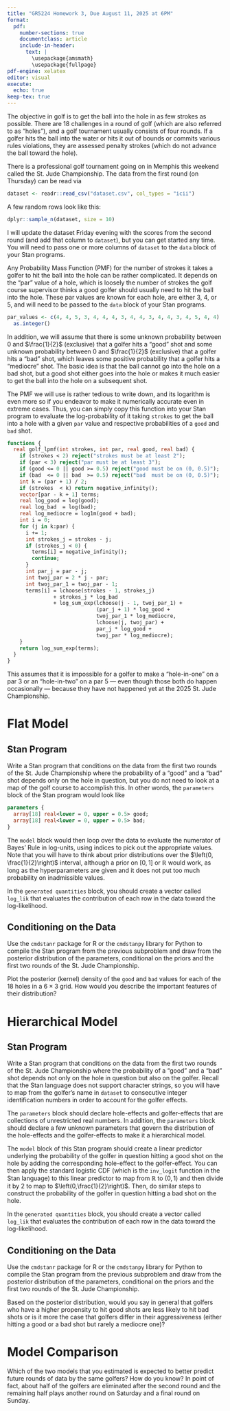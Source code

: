 ```yaml
---
title: "GR5224 Homework 3, Due August 11, 2025 at 6PM"
format: 
  pdf:
    number-sections: true
    documentclass: article
    include-in-header:
      text: |
        \usepackage{amsmath}
        \usepackage{fullpage}
pdf-engine: xelatex
editor: visual
execute: 
  echo: true
keep-tex: true
---
```


The objective in golf is to get the ball into the hole in as few strokes as possible. There are $18$ challenges in a round of golf (which are also referred to as "holes"), and a golf tournament usually consists of four rounds. If a golfer hits the ball into the water or hits it out of bounds or commits various rules violations, they are assessed penalty strokes (which do not advance the ball toward the hole).

There is a professional golf tournament going on in Memphis this weekend called the St. Jude Championship. The data from the first round (on Thursday) can be read via

```r
dataset <- readr::read_csv("dataset.csv", col_types = "icii")
```

A few random rows look like this:

```r
dplyr::sample_n(dataset, size = 10)
```

I will update the dataset Friday evening with the scores from the second round (and add that column to `dataset`), but you can get started any time. You will need to pass one or more columns of `dataset` to the `data` block of your Stan programs.

Any Probability Mass Function (PMF) for the number of strokes it takes a golfer to hit the ball into the hole can be rather complicated. It depends on the "par" value of a hole, which is loosely the number of strokes the golf course supervisor thinks a good golfer should usually need to hit the ball into the hole. These par values are known for each hole, are either 3, 4, or 5, and will need to be passed to the `data` block of your Stan programs.

```r
par_values <- c(4, 4, 5, 3, 4, 4, 4, 3, 4, 4, 3, 4, 4, 3, 4, 5, 4, 4) |> 
  as.integer()
```

In addition, we will assume that there is some unknown probability between $0$ and $\frac{1}{2}$ (exclusive) that a golfer hits a "good" shot and some unknown probability between $0$ and $\frac{1}{2}$ (exclusive) that a golfer hits a "bad" shot, which leaves some positive probability that a golfer hits a "mediocre" shot. The basic idea is that the ball cannot go into the hole on a bad shot, but a good shot either goes into the hole or makes it much easier to get the ball into the hole on a subsequent shot.

The PMF we will use is rather tedious to write down, and its logarithm is even more so if you endeavor to make it numerically accurate even in extreme cases. Thus, you can simply copy this function into your Stan program to evaluate the log-probability of it taking `strokes` to get the ball into a hole with a given `par` value and respective probabilities of a `good` and `bad` shot.

```stan
functions {
  real golf_lpmf(int strokes, int par, real good, real bad) {
    if (strokes < 2) reject("strokes must be at least 2");
    if (par < 3) reject("par must be at least 3");
    if (good <= 0 || good >= 0.5) reject("good must be on (0, 0.5)");
    if (bad  <= 0 || bad  >= 0.5) reject("bad  must be on (0, 0.5)");    
    int k = (par + 1) / 2;
    if (strokes  < k) return negative_infinity();
    vector[par - k + 1] terms;
    real log_good = log(good);
    real log_bad  = log(bad);
    real log_mediocre = log1m(good + bad);
    int i = 0;
    for (j in k:par) {
      i += 1;
      int strokes_j = strokes - j;
      if (strokes_j < 0) {
        terms[i] = negative_infinity();
        continue;
      }
      int par_j = par - j;
      int twoj_par = 2 * j - par;
      int twoj_par_1 = twoj_par - 1;
      terms[i] = lchoose(strokes - 1, strokes_j)
               + strokes_j * log_bad
               + log_sum_exp(lchoose(j - 1, twoj_par_1) + 
                             (par_j + 1) * log_good +
                             twoj_par_1 * log_mediocre,
                             lchoose(j, twoj_par) + 
                             par_j * log_good + 
                             twoj_par * log_mediocre);
    }
    return log_sum_exp(terms);
  }
}
```

This assumes that it is impossible for a golfer to make a "hole-in-one" on a par 3 or an "hole-in-two" on a par 5 — even though those both do happen occasionally — because they have not happened yet at the 2025 St. Jude Championship.

# Flat Model

## Stan Program

Write a Stan program that conditions on the data from the first two rounds of the St. Jude Championship where the probability of a "good" and a "bad" shot depends only on the hole in question, but you do not need to look at a map of the golf course to accomplish this. In other words, the `parameters` block of the Stan program would look like

```stan
parameters {
  array[18] real<lower = 0, upper = 0.5> good;
  array[18] real<lower = 0, upper = 0.5> bad;
}
```

The `model` block would then loop over the data to evaluate the numerator of Bayes' Rule in log-units, using indices to pick out the appropriate values. Note that you will have to think about prior distributions over the $\left(0, \frac{1}{2}\right)$ interval, although a prior on $\left[0,1\right]$ or $\mathbb{R}$ would work, as long as the hyperparameters are given and it does not put too much probability on inadmissible values.

In the `generated quantities` block, you should create a vector called `log_lik` that evaluates the contribution of each row in the data toward the log-likelihood.

## Conditioning on the Data

Use the `cmdstanr` package for R or the `cmdstanpy` library for Python to compile the Stan program from the previous subproblem and draw from the posterior distribution of the parameters, conditional on the priors and the first two rounds of the St. Jude Championship.

Plot the posterior (kernel) density of the `good` and `bad` values for each of the 18 holes in a $6 \times 3$ grid. How would you describe the important features of their distribution?

# Hierarchical Model

## Stan Program

Write a Stan program that conditions on the data from the first two rounds of the St. Jude Championship where the probability of a "good" and a "bad" shot depends not only on the hole in question but also on the golfer. Recall that the Stan language does not support character strings, so you will have to map from the golfer's name in `dataset` to consecutive integer identification numbers in order to account for the golfer effects.

The `parameters` block should declare hole-effects and golfer-effects that are collections of unrestricted real numbers. In addition, the `parameters` block should declare a few unknown parameters that govern the distribution of the hole-effects and the golfer-effects to make it a hierarchical model.

The `model` block of this Stan program should create a linear predictor underlying the probability of the golfer in question hitting a good shot on the hole by adding the corresponding hole-effect to the golfer-effect. You can then apply the standard logistic CDF (which is the `inv_logit` function in the Stan language) to this linear predictor to map from $\mathbb{R}$ to $\left(0,1\right)$ and then divide it by $2$ to map to $\left(0,\frac{1}{2}\right)$. Then, do similar steps to construct the probability of the golfer in question hitting a bad shot on the hole.

In the `generated quantities` block, you should create a vector called `log_lik` that evaluates the contribution of each row in the data toward the log-likelihood.

## Conditioning on the Data

Use the `cmdstanr` package for R or the `cmdstanpy` library for Python to compile the Stan program from the previous subproblem and draw from the posterior distribution of the parameters, conditional on the priors and the first two rounds of the St. Jude Championship.

Based on the posterior distribution, would you say in general that golfers who have a higher propensity to hit good shots are less likely to hit bad shots or is it more the case that golfers differ in their aggressiveness (either hitting a good or a bad shot but rarely a mediocre one)?

# Model Comparison

Which of the two models that you estimated is expected to better predict future rounds of data by the same golfers? How do you know? In point of fact, about half of the golfers are eliminated after the second round and the remaining half plays another round on Saturday and a final round on Sunday.
